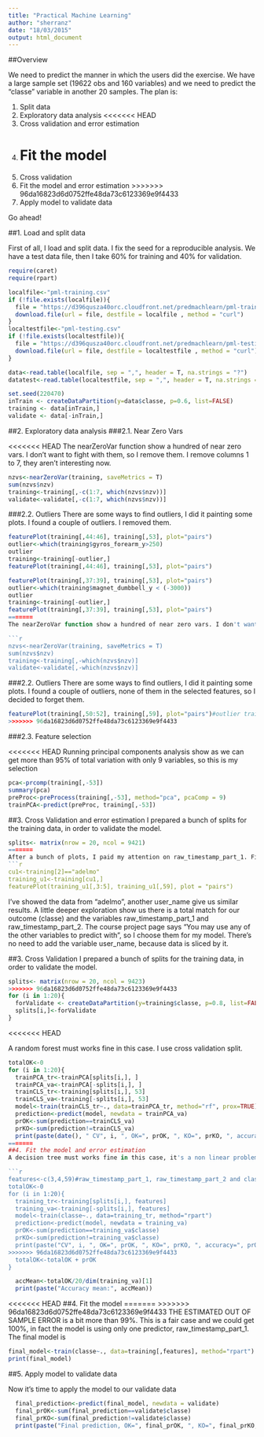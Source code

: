 ```yaml
---
title: "Practical Machine Learning"
author: "sherranz"
date: "18/03/2015"
output: html_document
---
```


##Overview

We need to predict the manner in which the users did the exercise. We have a large sample set (19622 obs and 160 variables) and we need to predict the "classe" variable in another 20 samples. The plan is:

1. Split data
2. Exploratory data analysis
<<<<<<< HEAD
3. Cross validation and error estimation
4. Fit the model 
=======
3. Cross validation
4. Fit the model and error estimation
>>>>>>> 96da16823d6d0752ffe48da73c6123369e9f4433
5. Apply model to validate data

Go ahead!

##1. Load and split data


First of all, I load and split data. I fix the seed for a reproducible analysis. We have a test data file, then I take 60% for training and 40% for validation.

```r
require(caret) 
require(rpart)

localfile<-"pml-training.csv"
if (!file.exists(localfile)){
  file = "https://d396qusza40orc.cloudfront.net/predmachlearn/pml-training.csv"
  download.file(url = file, destfile = localfile , method = "curl")
}
localtestfile<-"pml-testing.csv"
if (!file.exists(localtestfile)){
  file = "https://d396qusza40orc.cloudfront.net/predmachlearn/pml-testing.csv"
  download.file(url = file, destfile = localtestfile , method = "curl")
}

data<-read.table(localfile, sep = ",", header = T, na.strings = "?")
datatest<-read.table(localtestfile, sep = ",", header = T, na.strings = "?")

set.seed(220470)
inTrain <- createDataPartition(y=data$classe, p=0.6, list=FALSE)
training <- data[inTrain,]
validate <- data[-inTrain,]
```

##2. Exploratory data analysis
###2.1. Near Zero Vars

<<<<<<< HEAD
The nearZeroVar function show a hundred of near zero vars. I don't want to fight with them, so I remove them. I remove columns 1 to 7, they aren't interesting now.

```r
nzvs<-nearZeroVar(training, saveMetrics = T)
sum(nzvs$nzv)
training<-training[,-c(1:7, which(nzvs$nzv))]
validate<-validate[,-c(1:7, which(nzvs$nzv))]
```

###2.2. Outliers
There are some ways to find outliers, I did it painting some plots. I found a couple of outliers. I removed them.
```r
featurePlot(training[,44:46], training[,53], plot="pairs")
outlier<-which(training$gyros_forearm_y>250)
outlier
training<-training[-outlier,]
featurePlot(training[,44:46], training[,53], plot="pairs")

featurePlot(training[,37:39], training[,53], plot="pairs")
outlier<-which(training$magnet_dumbbell_y < (-3000))
outlier
training<-training[-outlier,]
featurePlot(training[,37:39], training[,53], plot="pairs")
=======
The nearZeroVar function show a hundred of near zero vars. I don't want to fight with them, so I remove them

```r
nzvs<-nearZeroVar(training, saveMetrics = T)
sum(nzvs$nzv)
training<-training[,-which(nzvs$nzv)]
validate<-validate[,-which(nzvs$nzv)]
```

###2.2. Outliers
There are some ways to find outliers, I did it painting some plots. I found a couple of outliers, none of them in the selected features, so I decided to forget them.
```r
featurePlot(training[,50:52], training[,59], plot="pairs")#outlier training[5373,]
>>>>>>> 96da16823d6d0752ffe48da73c6123369e9f4433
```

###2.3. Feature selection

<<<<<<< HEAD
Running principal components analysis show as we can get more than 95% of total variation with only 9 variables, so this is my selection
```r
pca<-prcomp(training[,-53])
summary(pca)
preProc<-preProcess(training[,-53], method="pca", pcaComp = 9)
trainPCA<-predict(preProc, training[,-53])
```

##3. Cross Validation and error estimation
I prepared a bunch of splits for the training data, in order to validate the model.

```r
splits<- matrix(nrow = 20, ncol = 9421)
=======
After a bunch of plots, I paid my attention on raw_timestamp_part_1. First, data on this variable can be sliced by user_name, so I did it. Then, plotting the data from a single user by raw_timestamp_part_1 shown a fair visual correlation between "classe" and raw_timestamp_part_1
```r
cu1<-training[2]=="adelmo"
training_u1<-training[cu1,]
featurePlot(training_u1[,3:5], training_u1[,59], plot = "pairs")
```

I've showed the data from "adelmo", another user_name give us similar results. A little deeper exploration show us there is a total match for our outcome (classe) and the variables raw_timestamp_part_1 and raw_timestamp_part_2. The course project page says "You may use any of the other variables to predict with", so I choose them for my model. There's no need to add the variable user_name, because data is sliced by it.

##3. Cross Validation
I prepared a bunch of splits for the training data, in order to validate the model.

```r
splits<- matrix(nrow = 20, ncol = 9423)
>>>>>>> 96da16823d6d0752ffe48da73c6123369e9f4433
for (i in 1:20){
  forValidate <- createDataPartition(y=training$classe, p=0.8, list=FALSE)
  splits[i,]<-forValidate
}
```

<<<<<<< HEAD

A random forest must works fine in this case. I use cross validation split.

```r
totalOK<-0
for (i in 1:20){
  trainPCA_tr<-trainPCA[splits[i,], ]  
  trainPCA_va<-trainPCA[-splits[i,], ]  
  trainCLS_tr<-training[splits[i,], 53]  
  trainCLS_va<-training[-splits[i,], 53]  
  model<-train(trainCLS_tr~., data=trainPCA_tr, method="rf", prox=TRUE)
  prediction<-predict(model, newdata = trainPCA_va)
  prOK<-sum(prediction==trainCLS_va)
  prKO<-sum(prediction!=trainCLS_va)
  print(paste(date(), " CV", i, ", OK=", prOK, ", KO=", prKO, ", accuracy=", prOK/length(trainCLS_va), sep = ""))
=======
##4. Fit the model and error estimation
A decision tree must works fine in this case, it's a non linear problem and data can be separated on chunks to predict the classe variable. I use cross validation split.

```r
features<-c(3,4,59)#raw_timestamp_part_1, raw_timestamp_part_2 and classe
totalOK<-0
for (i in 1:20){
  training_tr<-training[splits[i,], features]  
  training_va<-training[-splits[i,], features]  
  model<-train(classe~., data=training_tr, method="rpart")
  prediction<-predict(model, newdata = training_va)
  prOK<-sum(prediction==training_va$classe)
  prKO<-sum(prediction!=training_va$classe)
  print(paste("CV", i, ", OK=", prOK, ", KO=", prKO, ", accuracy=", prOK/dim(training_va)[1], sep = ""))
>>>>>>> 96da16823d6d0752ffe48da73c6123369e9f4433
  totalOK<-totalOK + prOK
}
```

```r
  accMean<-totalOK/20/dim(training_va)[1]
  print(paste("Accuracy mean:", accMean))
```

<<<<<<< HEAD
##4. Fit the model 
=======
>>>>>>> 96da16823d6d0752ffe48da73c6123369e9f4433
THE ESTIMATED OUT OF SAMPLE ERROR is a bit more than 99%. This is a fair case and we could get 100%, in fact the model is using only one predictor, raw_timestamp_part_1. The final model is 

```r
final_model<-train(classe~., data=training[,features], method="rpart")
print(final_model)
```

##5. Apply model to validate data

Now it's time to apply the model to our validate data
```r
  final_prediction<-predict(final_model, newdata = validate)
  final_prOK<-sum(final_prediction==validate$classe)
  final_prKO<-sum(final_prediction!=validate$classe)
  print(paste("Final prediction, OK=", final_prOK, ", KO=", final_prKO, ", accuracy=", final_prOK/dim(validate)[1], sep = ""))
```

